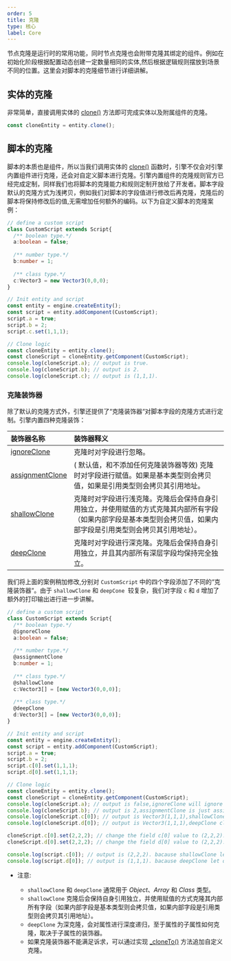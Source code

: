 ```yaml
---
order: 5
title: 克隆
type: 核心
label: Core
---
```



节点克隆是运行时的常用功能，同时节点克隆也会附带克隆其绑定的组件。例如在初始化阶段根据配置动态创建一定数量相同的实体,然后根据逻辑规则摆放到场景不同的位置。这里会对脚本的克隆细节进行详细讲解。

## 实体的克隆
非常简单，直接调用实体的 [clone()](/apis/design/#IClone-clone) 方法即可完成实体以及附属组件的克隆。
```typescript
const cloneEntity = entity.clone();
```

## 脚本的克隆
脚本的本质也是组件，所以当我们调用实体的 [clone()](/apis/design/#IClone-clone) 函数时，引擎不仅会对引擎内置组件进行克隆，还会对自定义脚本进行克隆。引擎内置组件的克隆规则官方已经完成定制，同样我们也将脚本的克隆能力和规则定制开放给了开发者。脚本字段默认的克隆方式为浅拷贝，例如我们对脚本的字段值进行修改后再克隆，克隆后的脚本将保持修改后的值,无需增加任何额外的编码。以下为自定义脚本的克隆案例：
```typescript
// define a custom script
class CustomScript extends Script{
  /** boolean type.*/
  a:boolean = false;
  
  /** number type.*/
  b:number = 1;
  
  /** class type.*/
  c:Vector3 = new Vector3(0,0,0);
}

// Init entity and script
const entity = engine.createEntity();
const script = entity.addComponent(CustomScript);
script.a = true;
script.b = 2;
script.c.set(1,1,1);

// Clone logic
const cloneEntity = entity.clone();
const cloneScript = cloneEntity.getComponent(CustomScript);
console.log(cloneScript.a); // output is true.
console.log(cloneScript.b); // output is 2.
console.log(cloneScript.c); // output is (1,1,1).
```
### 克隆装饰器
除了默认的克隆方式外，引擎还提供了“克隆装饰器“对脚本字段的克隆方式进行定制。引擎内置四种克隆装饰：

| 装饰器名称 | 装饰器释义 |
| :--- | :--- |
| [ignoreClone](/apis/core/#ignoreClone) | 克隆时对字段进行忽略。 |
| [assignmentClone](/apis/core/#assignmentClone) | ( 默认值，和不添加任何克隆装饰器等效) 克隆时对字段进行赋值。如果是基本类型则会拷贝值，如果是引用类型则会拷贝其引用地址。 |
| [shallowClone](/apis/core/#shallowClone) | 克隆时对字段进行浅克隆。克隆后会保持自身引用独立，并使用赋值的方式克隆其内部所有字段（如果内部字段是基本类型则会拷贝值，如果内部字段是引用类型则会拷贝其引用地址）。|
| [deepClone](/apis/core/#deepClone) | 克隆时对字段进行深克隆。克隆后会保持自身引用独立，并且其内部所有深层字段均保持完全独立。|

我们将上面的案例稍加修改,分别对 `CustomScript` 中的四个字段添加了不同的“克隆装饰器“。由于 `shallowClone` 和 `deepCone`  较复杂，我们对字段 `c` 和 `d` 增加了额外的打印输出进行进一步讲解。
```typescript
// define a custom script
class CustomScript extends Script{
  /** boolean type.*/
  @ignoreClone
  a:boolean = false;
  
  /** number type.*/
  @assignmentClone
  b:number = 1;
  
  /** class type.*/
  @shallowClone
  c:Vector3[] = [new Vector3(0,0,0)];
  
  /** class type.*/
  @deepClone
  d:Vector3[] = [new Vector3(0,0,0)];
}

// Init entity and script
const entity = engine.createEntity();
const script = entity.addComponent(CustomScript);
script.a = true;
script.b = 2;
script.c[0].set(1,1,1);
script.d[0].set(1,1,1);

// Clone logic
const cloneEntity = entity.clone();
const cloneScript = cloneEntity.getComponent(CustomScript);
console.log(cloneScript.a); // output is false,ignoreClone will ignore the value.
console.log(cloneScript.b); // output is 2,assignmentClone is just assignment the origin value.
console.log(cloneScript.c[0]); // output is Vector3(1,1,1),shallowClone clone the array shell,but use the same element.
console.log(cloneScript.d[0]); // output is Vector3(1,1,1),deepClone clone the array shell and also clone the element.

cloneScript.c[0].set(2,2,2); // change the field c[0] value to (2,2,2).
cloneScript.d[0].set(2,2,2); // change the field d[0] value to (2,2,2).

console.log(script.c[0]); // output is (2,2,2). bacause shallowClone let c[0] use the same reference with cloneScript's c[0].
console.log(script.d[0]); // output is (1,1,1). bacause deepClone let d[0] use the different reference with cloneScript's d[0].
```
- 注意: 

  - `shallowClone` 和 `deepClone` 通常用于 *Object*、*Array* 和 *Class* 类型。
  - `shallowClone` 克隆后会保持自身引用独立，并使用赋值的方式克隆其内部所有字段（如果内部字段是基本类型则会拷贝值，如果内部字段是引用类型则会拷贝其引用地址）。
  - `deepClone` 为深克隆，会对属性进行深度递归，至于属性的子属性如何克隆，取决于子属性的装饰器。
  - 如果克隆装饰器不能满足诉求，可以通过实现 [_cloneTo()](/apis/design/#IClone-cloneTo) 方法追加自定义克隆。

